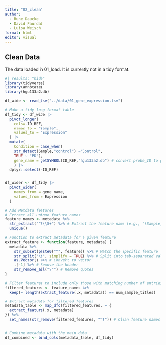 ```yaml
---
title: "02_clean"
author: 
  - Rune Daucke 
  - David Faurdal
  - Luisa Weisch
format: html
editor: visual
---
```


## Clean Data

The data loaded in 01_load. It is currently not in a tidy format.

```r
#| results: "hide"
library(tidyverse)
library(annotate)
library(hgu133a2.db)

```

```r
df_wide <- read_tsv("../data/01_gene_expression.tsv")

# Make a tidy long format table
df_tidy <- df_wide |>
  pivot_longer(
    cols=-ID_REF,
    names_to = "Sample",
    values_to = "Expression"
  ) |>
  mutate(
    Condition = case_when(
    str_detect(Sample,"control") ~"Control",
    TRUE ~ "PD"),
    gene_name = getSYMBOL(ID_REF,"hgu133a2.db") # convert probe_ID to gene_name
    ) |>
  dplyr::select(-ID_REF)


df_wider <- df_tidy |>
  pivot_wider(
    names_from = gene_name,
    values_from = Expression
  )

```

```r
# Add Metdata features
# Extract all unique feature names
feature_names <- metadata %>%
  str_extract("^!\\S+") %>% # Extract the feature name (e.g., "!Sample_title")
  unique()

# Function to extract metadata for a given feature
extract_feature <- function(feature, metadata) {
  metadata %>%
    str_subset(paste0("^", feature)) %>% # Match the specific feature
    str_split("\t", simplify = TRUE) %>% # Split into tab-separated values
    as.vector() %>% # Convert to vector
    .[-1] %>% # Remove the header
    str_remove_all("\"") # Remove quotes
}

# Filter features to include only those with matching number of entries
filtered_features <- feature_names %>%
  keep(~ length(extract_feature(.x, metadata)) == num_sample_titles)

# Extract metadata for filtered features
metadata_table <- map_dfc(filtered_features, ~ {
  extract_feature(.x, metadata)
}) %>%
  set_names(str_remove(filtered_features, "^!")) # Clean feature names


# Combine metadata with the main data
df_combined <- bind_cols(metadata_table, df_tidy)

```


